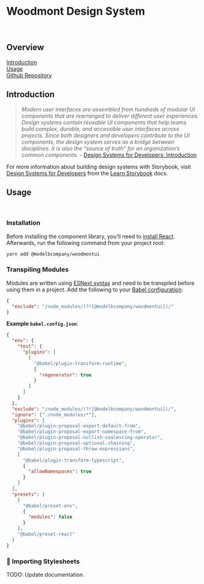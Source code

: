 
<Meta title='Getting Started/Welcome' />

# Woodmont Design System

<br />

## Overview

[Introduction](#introduction)  
[Usage](#usage)  
[Github Repository](https://github.com/modelbcompany/DMNG-0008P)

## Introduction

> _Modern user interfaces are assembled from hundreds of modular UI components
> that are rearranged to deliver different user experiences.  
> Design systems contain reusable UI components that help teams build complex,
> durable, and accessible user interfaces across projects. Since both designers
> and developers contribute to the UI components, the design system serves as a
> bridge between disciplines. It is also the “source of truth” for an
> organization’s common components._ -
> [Design Systems for Developers: Introduction](https://www.learnstorybook.com/design-systems-for-developers/react/en/introduction/)

For more information about building design systems with Storybook, visit
[Design Systems for Developers](https://www.learnstorybook.com/design-systems-for-developers)
from the [Learn Storybook](https://www.learnstorybook.com) docs.

## Usage

<br />

### Installation

Before installing the component library, you'll need to
[install React](https://reactjs.org/docs/getting-started.html). Afterwards, run
the following command from your project root:

```zsh
yarn add @modelbcompany/woodmontui
```

### Transpiling Modules

Modules are written using
[ESNext syntax](https://www.javascripttutorial.net/es-next/) and need to be
transpiled before using them in a project. Add the following to your
[Babel configuration](https://babeljs.io/docs/en/configuration):

```json
{
  "exclude": "/node_modules/(?![@modelbcompany/woodmontui])/"
}
```

**Example `babel.config.json`**:

```json
{
  "env": {
    "test": {
      "plugins": [
        [
          "@babel/plugin-transform-runtime",
          {
            "regenerator": true
          }
        ]
      ]
    }
  },
  "exclude": "/node_modules/(?![@modelbcompany/woodmontui])/",
  "ignore": ["./node_modules/*"],
  "plugins": [
    "@babel/plugin-proposal-export-default-from",
    "@babel/plugin-proposal-export-namespace-from",
    "@babel/plugin-proposal-nullish-coalescing-operator",
    "@babel/plugin-proposal-optional-chaining",
    "@babel/plugin-proposal-throw-expressions",
    [
      "@babel/plugin-transform-typescript",
      {
        "allowNamespaces": true
      }
    ]
  ],
  "presets": [
    [
      "@babel/preset-env",
      {
        "modules": false
      }
    ],
    "@babel/preset-react"
  ]
}
```

### 🚧 Importing Stylesheets

TODO: Update documentation.

